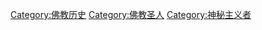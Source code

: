 {{Commonscat|Mahasiddhas}}
{{cat more|大成就者}}
[[Category:佛教历史|Category:佛教历史]]
[[Category:佛教圣人|Category:佛教圣人]]
[[Category:神秘主义者|Category:神秘主义者]]